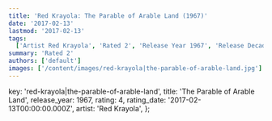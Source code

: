 ```yaml
---
title: 'Red Krayola: The Parable of Arable Land (1967)'
date: '2017-02-13'
lastmod: '2017-02-13'
tags:
  ['Artist Red Krayola', 'Rated 2', 'Release Year 1967', 'Release Decade 1960']
summary: 'Rated 2'
authors: ['default']
images: ['/content/images/red-krayola|the-parable-of-arable-land.jpg']
---
```


  key: 'red-krayola|the-parable-of-arable-land',
  title: 'The Parable of Arable Land',
  release_year: 1967,
  rating: 4,
  rating_date: '2017-02-13T00:00:00.000Z',
  artist: 'Red Krayola',
};

<MusicRating data={data} />
